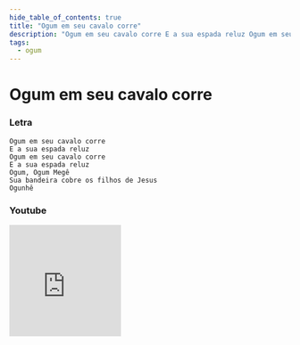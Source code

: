 ```yaml
---
hide_table_of_contents: true
title: "Ogum em seu cavalo corre"
description: "Ogum em seu cavalo corre E a sua espada reluz Ogum em seu cavalo corre E a sua espada reluz Ogum, Ogum Megê Sua bandeira cobre os filhos de Jesus Ogunhê"
tags:
  - ogum
---
```


# Ogum em seu cavalo corre

### Letra

```text
Ogum em seu cavalo corre
E a sua espada reluz
Ogum em seu cavalo corre
E a sua espada reluz
Ogum, Ogum Megê
Sua bandeira cobre os filhos de Jesus
Ogunhê
```

### Youtube

<iframe
  width="200"
  height="200"
  src="https://www.youtube.com/embed/RpgplpU2g3I"
  title="YouTube video player"
  frameborder="0"
  allow="accelerometer; autoplay; clipboard-write; encrypted-media; gyroscope; picture-in-picture; web-share"
  referrerpolicy="strict-origin-when-cross-origin"
  allowfullscreen
></iframe>